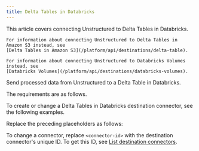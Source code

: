 ```yaml
---
title: Delta Tables in Databricks
---
```


<Note>
    This article covers connecting Unstructured to Delta Tables in Databricks.
    
    For information about connecting Unstructured to Delta Tables in Amazon S3 instead, see 
    [Delta Tables in Amazon S3](/platform/api/destinations/delta-table).

    For information about connecting Unstructured to Databricks Volumes instead, see 
    [Databricks Volumes](/platform/api/destinations/databricks-volumes).
</Note>

Send processed data from Unstructured to a Delta Table in Databricks.

The requirements are as follows.


<DeltaTablesInDatabricksPrerequisites />

To create or change a Delta Tables in Databricks destination connector, see the following examples.


<CodeGroup>
    <DeltaTablesInDatabricksSDK />
    <DeltaTablesInDatabricksAPIRESTCreate />
    <DeltaTablesInDatabricksAPIRESTChange />
</CodeGroup>

Replace the preceding placeholders as follows:


<DeltaTablesInDatabricksAPIPlaceholders />

To change a connector, replace `<connector-id>` with the destination connector's unique ID. 
To get this ID, see [List destination connectors](/platform/api/overview#list-destination-connectors).